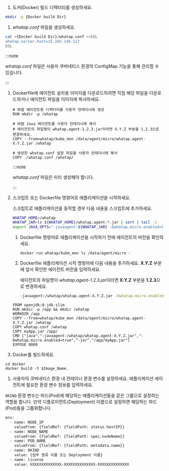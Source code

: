 1. 도커(Docker) 빌드 디렉터리를 생성하세요.

  ```bash
  mkdir -p {Docker build Dir}
  ```

1. *whatap.conf* 파일을 생성하세요.

  ```bash
  cat >{Docker build Dir}/whatap.conf <<EOL
  whatap.server.host=15.165.146.117
  EOL
  ```

  :::note

  *whatap.conf* 파일은 사용자 쿠버네티스 환경의 ConfigMap 기능을 통해 관리할 수 있습니다.
  
  :::

1. Dockerfile에 에이전트 설치용 이미지를 다운로드하려면 직접 해당 파일을 다운로드하거나 에이전트 파일을 이미지에 복사하세요.

    ```docker
    # 와탭 에이전트용 디렉터리를 사용자 컨테이너에 생성
    RUN mkdir -p /whatap

    # 와탭 Java 에이전트를 사용자 컨테이너에 복사
    # 에이전트의 파일명이 whatap.agent-1.2.3.jar이라면 X.Y.Z 부분을 1.2.3으로 변경하세요.
    COPY --from=whatap/kube_mon /data/agent/micro/whatap.agent-X.Y.Z.jar /whatap

    # 생성한 whatap.conf 설정 파일을 사용자 컨테이너에 복사
    COPY ./whatap.conf /whatap/    
    ```

    :::note

    *whatap.conf* 파일은 미리 생성해야 합니다.

    :::

1. 스크립트 또는 Dockerfile 명령어로 애플리케이션을 시작하세요.

    <Tabs>
    <TabItem value='script' label='스크립트' default>

    스크립트로 애플리케이션을 동작할 경우 다음 내용을 스크립트에 추가하세요.
    
    ```bash
    WHATAP_HOME=/whatap
    WHATAP_JAR=ls ${WHATAP_HOME}/whatap.agent-*.jar | sort | tail -1
    export JAVA_OPTS="-javaagent:${WHATAP_JAR} -Dwhatap.micro.enabled=true"
    ```

    </TabItem>
    <TabItem value='docker' label='Dockerfile 명령어'>
    
    1. Dockerfile 명령어로 애플리케이션을 시작하기 전에 에이전트의 버전을 확인하세요.

        ```docker
        docker run whatap/kube_mon ls /data/agent/micro -
        ```

    1. Dockerfile 애플리케이션 시작 명령어에 다음 내용을 추가하세요. **X.Y.Z** 부분에 앞서 확인한 에이전트 버전을 입력하세요.

        에이전트의 파일명이 *whatap.agent-1.2.3.jar*이라면 **X.Y.Z** 부분을 **1.2.3**으로 변경하세요.

        ```bash
        -javaagent:/whatap/whatap.agent-X.Y.Z.jar -Dwhatap.micro.enabled=true
        ```
    
    ```docker title='Dockerfile 예시' showLineNumbers {4,7}
    FROM openjdk:8-jdk-slim
    RUN mkdir -p /app && mkdir /whatap
    WORKDIR /app
    COPY --from=whatap/kube_mon /data/agent/micro/whatap.agent-X.Y.Z.jar /whatap
    COPY whatap.conf /whatap
    COPY myApp.jar /app/
    CMD ["java","-javaagent:/whatap/whatap.agent-X.Y.Z.jar","-Dwhatap.micro.enabled=true",”-jar”,"/app/myApp.jar"]
    EXPOSE 8080
    ```
    </TabItem>
    </Tabs>

1. Docker를 빌드하세요.

  ```docker
  cd docker
  docker build -t $Image_Name.
  ```

1. 사용자의 쿠버네티스 환경 내 컨테이너 환경 변수를 설정하세요. 애플리케이션 에이전트에 필요한 환경 변수 정보를 입력하세요.

  `OKIND` 환경 변수는 파드(Pod)에 해당하는 애플리케이션들을 같은 그룹으로 설정하는 역할을 합니다. 만약 디플로이먼트(Deployment) 이름으로 설정하면 해당하는 파드(Pod)들을 그룹화합니다.

  ```bash showLineNumbers {8-9}
  env:
    - name: NODE_IP
      valueFrom: {fieldRef: {fieldPath: status.hostIP}}
    - name: NODE_NAME
      valueFrom: {fieldRef: {fieldPath: spec.nodeName}}
    - name: POD_NAME
      valueFrom: {fieldRef: {fieldPath: metadata.name}}
    - name: OKIND
      value: {업무 종류 이름 또는 Deployment 이름}
    - name: license
      value: XXXXXXXXXXXXXX-XXXXXXXXXXXXXX-XXXXXXXXXXXXXX  
  ```